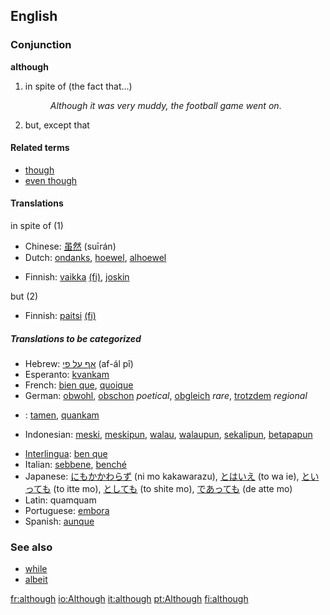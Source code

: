 ==English==

{{rank|bed|living|view|532|although|knowledge|hath|table}}

=== Conjunction ===
'''although'''

# in spite of (the fact that...) 
#:''Although it was very muddy, the football game went on''.
# but, except that

==== Related terms ====
*[[though]]
*[[even though]]

==== Translations ====
;in spite of (1)
{{top}}
* Chinese: [[虽然]] (suīrán)
* Dutch: [[ondanks]], [[hoewel]], [[alhoewel]]
{{mid}}
* Finnish: [[vaikka]] [[:fi:vaikka|(fi)]], [[joskin]]
{{bottom}}

;but (2)
{{top}}
* Finnish: [[paitsi]] [[:fi:paitsi|(fi)]]
{{mid}}
{{bottom}}

=====Translations to be categorized=====
{{checktrans}}
{{top}}
* Hebrew: [[אף על פי]]  (af-ál pî)
* Esperanto: [[kvankam]]
* French: [[bien que]], [[quoique]]
* German: [[obwohl]], [[obschon]] ''poetical'', [[obgleich]] ''rare'', [[trotzdem]] ''regional''
* {{io}} : [[tamen]], [[quankam]]
* Indonesian: [[meski]], [[meskipun]], [[walau]], [[walaupun]], [[sekalipun]], [[betapapun]]
{{mid}}
* [[Interlingua]]: [[ben que]]
* Italian: [[sebbene]], [[benché]]
* Japanese: [[にもかかわらず]] (ni mo kakawarazu), [[とはいえ]] (to wa ie), [[といっても]] (to itte mo), [[としても]] (to shite mo), [[であっても]] (de atte mo)
* Latin: quamquam
* Portuguese: [[embora]]
* Spanish: [[aunque]]
{{bottom}}

=== See also ===
*[[while]]
*[[albeit]]

[[fr:although]]
[[io:Although]]
[[it:although]]
[[pt:Although]]
[[fi:although]]